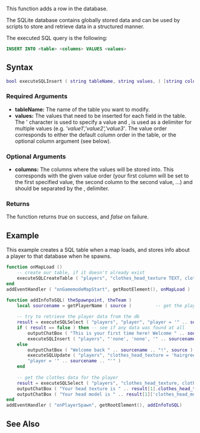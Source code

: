 
{{Server function}}
{{Deprecated|executeSQLQuery|See the examples at executeSQLQuery for equivalent INSERT usage.}}

This function adds a row in the database.

The SQLite database contains globally stored data and can be used by scripts to store and retrieve data in a structured manner.

The executed SQL query is the following:

<syntaxhighlight lang="sql">INSERT INTO <table> <columns> VALUES <values></syntaxhighlight>

==Syntax== 
<syntaxhighlight lang="lua">
bool executeSQLInsert ( string tableName, string values, ( [string columns] ) )
</syntaxhighlight> 

===Required Arguments=== 
*'''tableName:''' The name of the table you want to modify.
*'''values:''' The values that need to be inserted for each field in the table. The ' character is used to specify a value and , is used as a delimiter for multiple values (e.g. '' 'value1','value2','value3' ''. The value order corresponds to either the default column order in the table, or the optional column argument (see below). 

===Optional Arguments===
*'''columns:''' The columns where the values will be stored into. This corresponds with the given value order (your first column will be set to the first specified value, the second column to the second value, ...) and should be separated by the , delimiter.

===Returns===
The function returns ''true'' on success, and ''false'' on failure.

==Example==
This example creates a SQL table when a map loads, and stores info about a player to that database when he spawns.
<syntaxhighlight lang="lua">
function onMapLoad ()
	-- create our table, if it doesn't already exist
	executeSQLCreateTable ( "players", "clothes_head_texture TEXT, clothes_head_model TEXT, player TEXT" )
end
addEventHandler ( "onGamemodeMapStart", getRootElement(), onMapLoad )

function addInfoToSQL( theSpawnpoint, theTeam )	
	local sourcename = getPlayerName ( source )         -- get the player's name
	
	-- try to retrieve the player data from the db
	result = executeSQLSelect ( "players", "player", "player = '" .. sourcename .. "'" )
	if ( result == false ) then	-- see if any data was found at all
		outputChatBox ( "This is your first time here! Welcome " .. sourcename .. "!", source )
		executeSQLInsert ( "players", "'none', 'none', '" .. sourcename .. "'" )
	else
		outputChatBox ( "Welcome back " .. sourcename .. "!", source )
		executeSQLUpdate ( "players", "clothes_head_texture = 'hairgreen', clothes_head_model = 'somehead'",
		"player = '" .. sourcename .. "'" )
	end	
	
	-- get the clothes data for the player
	result = executeSQLSelect ( "players", "clothes_head_texture, clothes_head_model", "player = '" .. sourcename .. "'" )
	outputChatBox ( "Your head texture is " .. result[1].clothes_head_texture )
	outputChatBox ( "Your head model is " .. result[1]['clothes_head_model'] )	
end
addEventHandler ( "onPlayerSpawn", getRootElement(), addInfoToSQL)
</syntaxhighlight>

==See Also==
{{Registry_functions}}